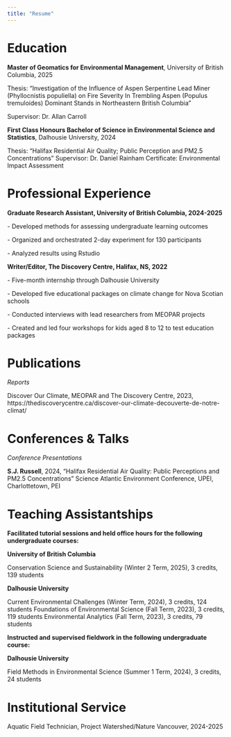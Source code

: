 ```yaml
---
title: "Resume"
---
```


# Education

**Master of Geomatics for Environmental Management**, University of British Columbia, 2025

Thesis: “Investigation of the Influence of Aspen Serpentine Lead Miner (Phyllocnistis populiella) on Fire Severity In Trembling Aspen (Populus tremuloides) Dominant Stands in Northeastern British Columbia”

Supervisor: Dr. Allan Carroll

**First Class Honours Bachelor of Science in Environmental Science and Statistics**, Dalhousie University, 2024

Thesis: “Halifax Residential Air Quality; Public Perception and PM2.5 Concentrations” Supervisor: Dr. Daniel Rainham Certificate: Environmental Impact Assessment

# Professional Experience

**Graduate Research Assistant, University of British Columbia, 2024-2025**

\- Developed methods for assessing undergraduate learning outcomes

\- Organized and orchestrated 2-day experiment for 130 participants

\- Analyzed results using Rstudio

**Writer/Editor, The Discovery Centre, Halifax, NS, 2022**

\- Five-month internship through Dalhousie University

\- Developed five educational packages on climate change for Nova Scotian schools

\- Conducted interviews with lead researchers from MEOPAR projects

\- Created and led four workshops for kids aged 8 to 12 to test education packages

# Publications

*Reports*

Discover Our Climate, MEOPAR and The Discovery Centre, 2023, https://thediscoverycentre.ca/discover-our-climate-decouverte-de-notre-climat/

# Conferences & Talks

*Conference Presentations*

**S.J. Russell**, 2024, “Halifax Residential Air Quality: Public Perceptions and PM2.5 Concentrations” Science Atlantic Environment Conference, UPEI, Charlottetown, PEI

# Teaching Assistantships

**Facilitated tutorial sessions and held office hours for the following undergraduate courses:**

**University of British Columbia**

Conservation Science and Sustainability (Winter 2 Term, 2025), 3 credits, 139 students

**Dalhousie University**

Current Environmental Challenges (Winter Term, 2024), 3 credits, 124 students Foundations of Environmental Science (Fall Term, 2023), 3 credits, 119 students Environmental Analytics (Fall Term, 2023), 3 credits, 79 students

**Instructed and supervised fieldwork in the following undergraduate course:**

**Dalhousie University**

Field Methods in Environmental Science (Summer 1 Term, 2024), 3 credits, 24 students

# Institutional Service

Aquatic Field Technician, Project Watershed/Nature Vancouver, 2024-2025
